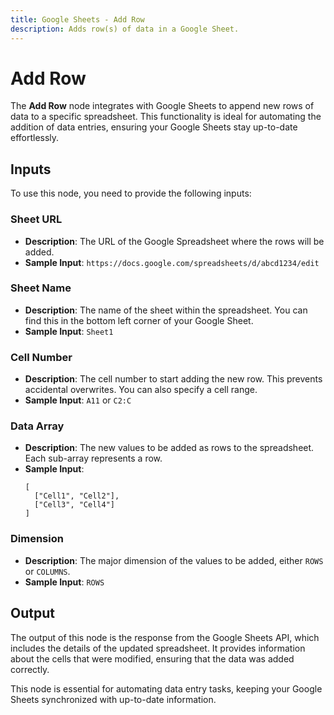 ```yaml
---
title: Google Sheets - Add Row
description: Adds row(s) of data in a Google Sheet.
---
```



# Add Row
The **Add Row** node integrates with Google Sheets to append new rows of data to a specific spreadsheet. This functionality is ideal for automating the addition of data entries, ensuring your Google Sheets stay up-to-date effortlessly.

<Node id="@buildship/oauth-gsheets-add-row" version="2.0.0" />

## Inputs
To use this node, you need to provide the following inputs:

### Sheet URL
- **Description**: The URL of the Google Spreadsheet where the rows will be added.
- **Sample Input**: `https://docs.google.com/spreadsheets/d/abcd1234/edit`

### Sheet Name
- **Description**: The name of the sheet within the spreadsheet. You can find this in the bottom left corner of your Google Sheet.
- **Sample Input**: `Sheet1`

### Cell Number
- **Description**: The cell number to start adding the new row. This prevents accidental overwrites. You can also specify a cell range.
- **Sample Input**: `A11` or `C2:C`

### Data Array
- **Description**: The new values to be added as rows to the spreadsheet. Each sub-array represents a row.
- **Sample Input**:
    ```
    [
      ["Cell1", "Cell2"],
      ["Cell3", "Cell4"]
    ]
    ```

### Dimension
- **Description**: The major dimension of the values to be added, either `ROWS` or `COLUMNS`.
- **Sample Input**: `ROWS`

## Output
The output of this node is the response from the Google Sheets API, which includes the details of the updated spreadsheet. It provides information about the cells that were modified, ensuring that the data was added correctly.

This node is essential for automating data entry tasks, keeping your Google Sheets synchronized with up-to-date information.